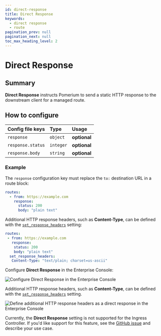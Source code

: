 ```yaml
---
id: direct-response
title: Direct Response
keywords:
  - direct response
  - route
pagination_prev: null
pagination_next: null
toc_max_heading_level: 2
---
```



# Direct Response

## Summary

**Direct Response** instructs Pomerium to send a static HTTP response to the downstream client for a managed route.

## How to configure

<Tabs>
<TabItem value="Core" label="Core">

| **Config file keys** | **Type**  | **Usage**    |
| :------------------- | :-------- | :----------- |
| `response`           | `object`  | **optional** |
| `response.status`             | `integer` | **optional** |
| `response.body`               | `string`  | **optional** |

### Example

The `response` configuration key must replace the `to:` destination URL in a route block:

```yaml
routes:
  - from: https://example.com
    response:
      status: 200
      body: "plain text"
```

Additional HTTP response headers, such as **Content-Type**, can be defined with the [`set_response_headers`](/docs/reference/routes/headers#set-response-headers) setting:

```yaml
routes:
 - from: https://example.com
   response:
    status: 200
    body: "plain text"
  set_response_headers:
   Content-Type: "text/plain; charset=us-ascii"
```

</TabItem>
<TabItem value="Enterprise" label="Enterprise">

Configure **Direct Response** in the Enterprise Console:

![Configure Direct Response in the Enterprise Console](../img/routes/direct-response/enterprise-direct-response.png)

Additional HTTP response headers, such as **Content-Type**, can be defined with the [`set_response_headers`](/docs/reference/routes/headers#set-response-headers) setting.

![Define additional HTTP response headers as a direct response in the Enterprise Console](../img/routes/direct-response/enterprise-direct-response-content-type.png)

</TabItem>
<TabItem value="Kubernetes" label="Kubernetes">

Currently, the **Direct Response** setting is not supported for the Ingress Controller. If you'd like support for this feature, see the [GitHub issue](https://github.com/pomerium/ingress-controller/issues/897) and describe your use case.

</TabItem>
</Tabs>
